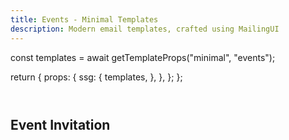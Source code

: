 ```yaml
---
title: Events - Minimal Templates
description: Modern email templates, crafted using MailingUI
---
```



  const templates = await getTemplateProps("minimal", "events");

  return {
    props: {
      ssg: {
        templates,
      },
    },
  };
};

<div className="pt-2">
  <Header
    tag="Minimal Templates"
    github="MailingUI"
    title="Events"
    description="Events are a great way to get people together. Can be conference, a meetup, or a party."
    downloadHref="https://minhaskamal.github.io/DownGit/#/home?url=https://github.com/webscopeio/mailingui/tree/main/src/emails/minimal/events"
  />
</div>


## Event Invitation

<Template name="event-invitation" height={800} hasMDX />

## Event Confirmation

<Template name="event-confirmation" height={800} hasMDX />

## Event Reminder

<Template name="event-reminder" height={800} hasMDX />

## Event Review

<Template name="event-review" height={800} hasMDX />